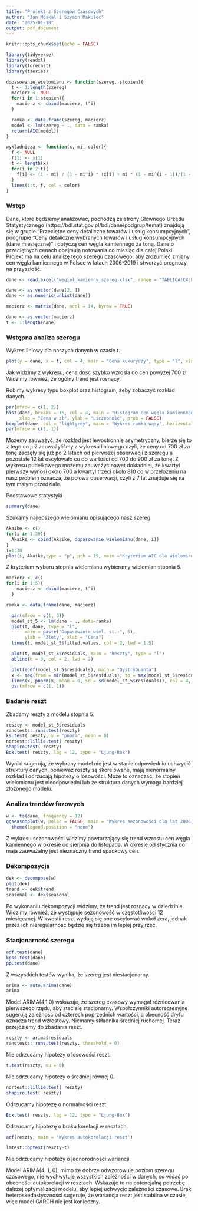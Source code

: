 ```yaml
---
title: "Projekt z Szeregów Czasowych"
author: "Jan Moskal i Szymon Makulec"
date: "2025-01-18"
output: pdf_document
---
```


```r
knitr::opts_chunk$set(echo = FALSE)
```

```r
library(tidyverse)
library(readxl)
library(forecast)
library(tseries)
```

```r
dopasowanie_wielomianu <- function(szereg, stopien){
  t <- 1:length(szereg)
  macierz <- NULL
  for(i in 1:stopien){
    macierz <- cbind(macierz, t^i)
  }

  ramka <- data.frame(szereg, macierz)
  model <- lm(szereg ~ ., data = ramka)
  return(AIC(model))
}

wykładnicza <- function(x, mi, color){
  f <- NULL
  f[1] <- x[1]
  t <- length(x)
  for(i in 2:t){
    f[i] <- (1 - mi) / (1 - mi^i) * (x[i] + mi * (1 - mi^(i - 1))/(1 - mi) * f[i - 1])
  }
  lines(1:t, f, col = color)
}

```


### Wstęp
Dane, które będziemy analizować, pochodzą ze strony Głównego Urzędu Statystycznego (https://bdl.stat.gov.pl/bdl/dane/podgrup/temat) znajdują się w grupie "Przeciętne ceny detaliczne towarów i usług konsumpcyjnych", podgrupie "Ceny detaliczne wybranych towarów i usług konsumpcyjnych (dane miesięczne)" i dotyczą cen węgla kamiennego za toną. Dane o przeciętnych cenach obejmują notowania co miesiąc dla całej Polski. Projekt ma na celu analizę tego szeregu czasowego, aby zrozumieć zmiany cen węgla kamiennego w Polsce w latach 2006-2019 i stworzyć prognozy na przyszłość.

```r
dane <- read_excel("wegiel_kamienny_szereg.xlsx", range = "TABLICA!C4:FN6")

dane <- as.vector(dane[2, ])
dane <- as.numeric(unlist(dane))
```

```r
macierz <- matrix(dane, ncol = 14, byrow = TRUE)
```

```r
dane <- as.vector(macierz)
t <- 1:length(dane)
```

### Wstępna analiza szeregu
Wykres liniowy dla naszych danych w czasie t.

```r
plot(y = dane, x = t, col = 4, main = "Cena kukurydzy", type = "l", xlab = "Numer tygodnia")
```

Jak widzimy z wykresu, cena dość szybko wzrosła do cen powyżej 700 zł. Widzimy również, że ogólny trend jest rosnący.

Robimy wykresy typu boxplot oraz histogram, żeby zobaczyć rozkład danych. 

```r
par(mfrow = c(1, 2)) 
hist(dane, breaks = 15, col = 4, main = "Histogram cen węgla kamiennego",
     xlab = "Cena w zł", ylab = "Liczebność", prob = FALSE)
boxplot(dane, col = "lightgrey", main = "Wykres ramka-wąsy", horizontal = TRUE)
par(mfrow = c(1, 1))  
```

Możemy zauważyć, że rozkład jest lewostronnie asymetryczny, bierzę się to z tego co już zauważyliśmy z wykresu liniowego czyli, że ceny od 700 zł za tonę zaczęły się już po 2 latach od pierwszej obserwacji z szeregu a pozostałe 12 lat oscylowało co do wartości od 700 do 900 zł za tonę. Z wykresu pudełkowego możemu zauważyć nawet dokładniej, że kwartyl pierwszy wynosi około 700 a kwartyl trzeci około 810 co w przełożeniu na nasz problem oznacza, że połowa obserwacji, czyli z 7 lat znajduje się na tym małym przedziale.

Podstawowe statystyki
```r
summary(dane)
```

Szukamy najlepszego wielomianu opisującego nasz szereg

```r
Akaike <- c()
for(i in 1:30){
  Akaike <- cbind(Akaike, dopasowanie_wielomianu(dane, i))
}
i=1:30
plot(i, Akaike,type = "p", pch = 19, main ="Kryterium AIC dla wielomianu stopnia i", xlab = "Stopień wielomianu" )
```

Z kryterium wyboru stopnia wielomianu wybieramy wielomian stopnia 5.

```r
macierz <- c()
for(i in 1:5){
    macierz <- cbind(macierz, t^i)
  }

ramka <- data.frame(dane, macierz)
```

```r
  par(mfrow = c(1, 3))
  model_st_5 <- lm(dane ~ ., data=ramka)
  plot(t, dane, type = "l",
       main = paste("Dopasowanie wiel. st.:", 5),
       ylab = "Złoty", xlab = "Cena")
  lines(t, model_st_5$fitted.values, col = 2, lwd = 1.5)

  plot(t, model_st_5$residuals, main = "Reszty", type = "l")
  abline(h = 0, col = 2, lwd = 2)

  plot(ecdf(model_st_5$residuals), main = "Dystrybuanta")
  x <- seq(from = min(model_st_5$residuals), to = max(model_st_5$residuals), length.out = 500)
  lines(x, pnorm(x, mean = 0, sd = sd(model_st_5$residuals)), col = 4, lwd = 2)
  par(mfrow = c(1, 1))
```

### Badanie reszt

Zbadamy reszty z modelu stopnia 5.

```r
reszty <- model_st_5$residuals
randtests::runs.test(reszty)
ks.test( reszty, y = "pnorm", mean = 0)
nortest::lillie.test( reszty)
shapiro.test( reszty)
Box.test( reszty, lag = 12, type = "Ljung-Box")
```

Wyniki sugerują, że wybrany model nie jest w stanie odpowiednio uchwycić struktury danych, ponieważ reszty są skorelowane, mają nienormalny rozkład i odrzucają hipotezy o losowości. Może to oznaczać, że stopień wielomianu jest nieodpowiedni lub że struktura danych wymaga bardziej złożonego modelu.

### Analiza trendów fazowych 
```r
w <- ts(dane, frequency = 12)
ggseasonplot(w, polar = FALSE, main = "Wykres sezonowości dla lat 2006-2019", xlab = NULL) + 
  theme(legend.position = "none")
```

Z wykresu sezonowości widzimy powtarzający się trend wzrostu cen węgla kamiennego w okresie od sierpnia do listopada. W okresie od stycznia do maja zauważalny jest nieznaczny trend spadkowy cen.

### Dekompozycja
```r
dek <- decompose(w)
plot(dek)
trend <- dek$trend
seasonal <- dek$seasonal
```

Po wykonaniu dekompozycji widzimy, że trend jest rosnący w dziedzinie. Widzimy również, że występuje sezonowość w częstotliwości 12 miesięcznej. W kwestii reszt wydają się one oscylować wokół zera, jednak przez ich nieregularność będzie się trzeba im lepiej przyjrzeć.

### Stacjonarność szeregu
```r
adf.test(dane)
kpss.test(dane)
pp.test(dane)
```

Z wszystkich testów wynika, że szereg jest niestacjonarny.

```r
arima <- auto.arima(dane)
arima
```

Model ARIMA(4,1,0) wskazuje, że szereg czasowy wymagał różnicowania pierwszego rzędu, aby stać się stacjonarny. Współczynniki autoregresyjne sugerują zależność od czterech poprzednich wartości, a obecność dryfu oznacza trend wzrostowy. Niemamy składnika średniej ruchomej. Teraz przejdziemy do zbadania reszt.

```r
reszty <- arima$residuals
randtests::runs.test(reszty, threshold = 0)
```

Nie odrzucamy hipotezy o losowości reszt.

```r
t.test(reszty, mu = 0)
```

Nie odrzucamy hipotezy o średniej równej 0.

```r
nortest::lillie.test( reszty)
shapiro.test( reszty)
```

Odrzucamy hipotezę o normalności reszt.

```r
Box.test( reszty, lag = 12, type = "Ljung-Box")
```

Odrzucamy hipotezę o braku korelacji w resztach.

```r
acf(reszty, main = 'Wykres autokorelacji reszt')
```


```r
lmtest::bptest(reszty~t)
```

Nie odrzucamy hipotezy o jednorodności wariancji.

Model ARIMA(4, 1, 0), mimo że dobrze odwzorowuje poziom szeregu czasowego, nie wychwytuje wszystkich zależności w danych, co widać po obecności autokorelacji w resztach. Wskazuje to na potencjalną potrzebę dalszej optymalizacji modelu, aby lepiej uchwycić zależności czasowe. Brak heteroskedastyczności sugeruje, że wariancja reszt jest stabilna w czasie, więc model GARCH nie jest konieczny.